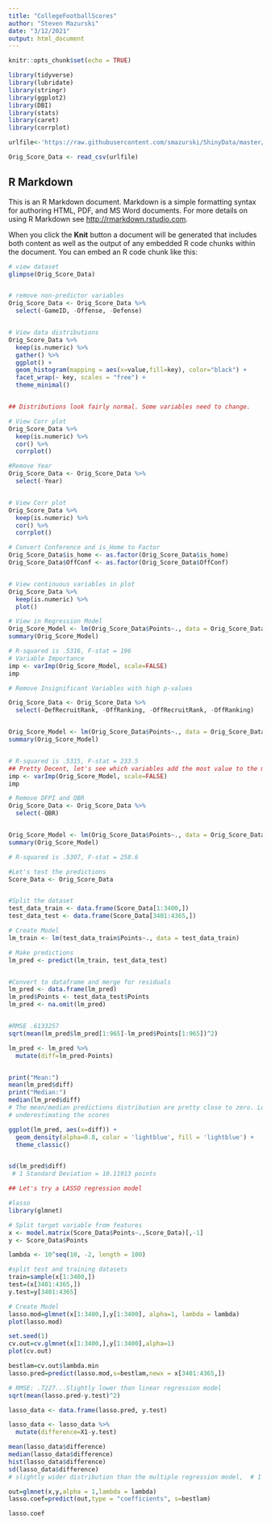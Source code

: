 ---
title: "CollegeFootballScores"
author: "Steven Mazurski"
date: "3/12/2021"
output: html_document
---

```{r setup, include=FALSE}
knitr::opts_chunk$set(echo = TRUE)

library(tidyverse)
library(lubridate)
library(stringr)
library(ggplot2)
library(DBI)
library(stats)
library(caret)
library(corrplot)

urlfile<-'https://raw.githubusercontent.com/smazurski/ShinyData/master/Score_Prediction_Data.csv'

Orig_Score_Data <- read_csv(urlfile)

```

## R Markdown

This is an R Markdown document. Markdown is a simple formatting syntax for authoring HTML, PDF, and MS Word documents. For more details on using R Markdown see <http://rmarkdown.rstudio.com>.

When you click the **Knit** button a document will be generated that includes both content as well as the output of any embedded R code chunks within the document. You can embed an R code chunk like this:

```{r distributions}

# view dataset
glimpse(Orig_Score_Data)


# remove non-predictor variables
Orig_Score_Data <- Orig_Score_Data %>%
  select(-GameID, -Offense, -Defense)


# View data distributions
Orig_Score_Data %>%
  keep(is.numeric) %>%
  gather() %>%
  ggplot() +
  geom_histogram(mapping = aes(x=value,fill=key), color="black") +
  facet_wrap(~ key, scales = "free") +
  theme_minimal()


## Distributions look fairly normal. Some variables need to change.

```





```{r corrplot}

# View Corr plot
Orig_Score_Data %>%
  keep(is.numeric) %>%
  cor() %>%
  corrplot()

```



```{r new corrplot}

#Remove Year
Orig_Score_Data <- Orig_Score_Data %>%
  select(-Year)


# View Corr plot
Orig_Score_Data %>%
  keep(is.numeric) %>%
  cor() %>%
  corrplot()


```




```{r scatterplots}

# Convert Conference and is_Home to Factor 
Orig_Score_Data$is_home <- as.factor(Orig_Score_Data$is_home)
Orig_Score_Data$OffConf <- as.factor(Orig_Score_Data$OffConf)


# View continuous variables in plot
Orig_Score_Data %>%
  keep(is.numeric) %>%
  plot()


```



```{r first_regresssion}
# View in Regression Model
Orig_Score_Model <- lm(Orig_Score_Data$Points~., data = Orig_Score_Data)
summary(Orig_Score_Model)

```




```{r variable importance}
# R-squared is .5316, F-stat = 196
# Variable Importance
imp <- varImp(Orig_Score_Model, scale=FALSE)
imp

```


```{r adjusted model}

# Remove Insignificant Variables with high p-values

Orig_Score_Data <- Orig_Score_Data %>%
  select(-DefRecruitRank, -OffRanking, -OffRecruitRank, -OffRanking)


Orig_Score_Model <- lm(Orig_Score_Data$Points~., data = Orig_Score_Data)
summary(Orig_Score_Model)


# R-squared is .5315, F-stat = 233.5
## Pretty Decent, let's see which variables add the most value to the model
imp <- varImp(Orig_Score_Model, scale=FALSE)
imp


```




```{r feature engineering}

# Remove DFPI and QBR
Orig_Score_Data <- Orig_Score_Data %>%
  select(-QBR)


Orig_Score_Model <- lm(Orig_Score_Data$Points~., data = Orig_Score_Data)
summary(Orig_Score_Model)

# R-squared is .5307, F-stat = 258.6

```



```{r RMSE}
#Let's test the predictions
Score_Data <- Orig_Score_Data


#Split the dataset
test_data_train <- data.frame(Score_Data[1:3400,])
test_data_test <- data.frame(Score_Data[3401:4365,])

# Create Model
lm_train <- lm(test_data_train$Points~., data = test_data_train)

# Make predictions
lm_pred <- predict(lm_train, test_data_test)


#Convert to dataframe and merge for residuals
lm_pred <- data.frame(lm_pred)
lm_pred$Points <- test_data_test$Points
lm_pred <- na.omit(lm_pred)


#RMSE .6133257
sqrt(mean(lm_pred$lm_pred[1:965]-lm_pred$Points[1:965])^2)

```


```{r standard_deviation}

lm_pred <- lm_pred %>%
  mutate(diff=lm_pred-Points)


print("Mean:")
mean(lm_pred$diff)
print("Median:")
median(lm_pred$diff)
# The mean/median predictions distribution are pretty close to zero. Looks like we're slightly
# underestimating the scores

```



```{r ggplot}
ggplot(lm_pred, aes(x=diff)) +
  geom_density(alpha=0.8, color = 'lightblue', fill = 'lightblue') +
  theme_classic()


sd(lm_pred$diff)
 # 1 Standard Deviation = 10.11913 points

```


```{r Lasso}
## Let's try a LASSO regression model

#lasso
library(glmnet)

# Split target variable from features
x <- model.matrix(Score_Data$Points~.,Score_Data)[,-1]
y <- Score_Data$Points

lambda <- 10^seq(10, -2, length = 100)

#split test and training datasets
train=sample(x[1:3400,])
test=(x[3401:4365,])
y.test=y[3401:4365]

# Create Model
lasso.mod=glmnet(x[1:3400,],y[1:3400], alpha=1, lambda = lambda)
plot(lasso.mod)

set.seed(1)
cv.out=cv.glmnet(x[1:3400,],y[1:3400],alpha=1)
plot(cv.out)


```


```{r lasso RMSE}

bestlam=cv.out$lambda.min
lasso.pred=predict(lasso.mod,s=bestlam,newx = x[3401:4365,])

# RMSE: .7227...Slightly lower than linear regression model
sqrt(mean(lasso.pred-y.test)^2)

```


```{r Lasso graphs}

lasso_data <- data.frame(lasso.pred, y.test)

lasso_data <- lasso_data %>%
  mutate(difference=X1-y.test)

mean(lasso_data$difference)
median(lasso_data$difference)
hist(lasso_data$difference)
sd(lasso_data$difference) 
# slightly wider distribution than the multiple regression model,  # 1 SD = 10.12273 points

out=glmnet(x,y,alpha = 1,lambda = lambda)
lasso.coef=predict(out,type = "coefficients", s=bestlam)

lasso.coef

```
